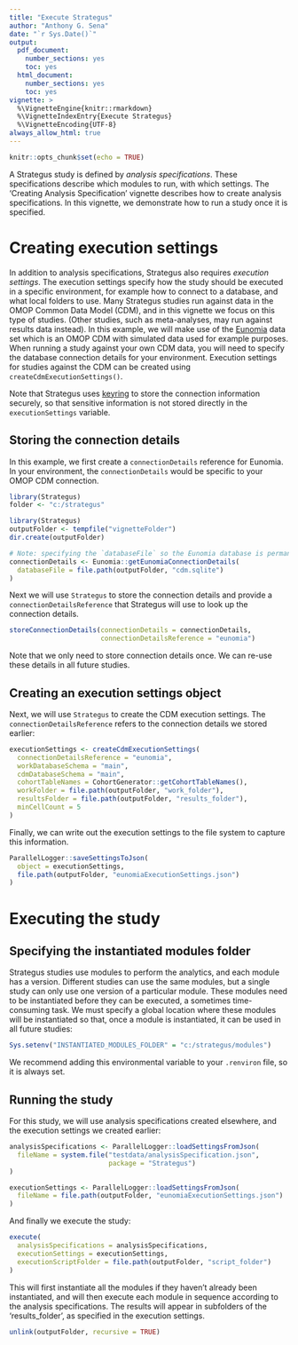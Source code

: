 ```yaml
---
title: "Execute Strategus"
author: "Anthony G. Sena"
date: "`r Sys.Date()`"
output:
  pdf_document:
    number_sections: yes
    toc: yes
  html_document:
    number_sections: yes
    toc: yes
vignette: >
  %\VignetteEngine{knitr::rmarkdown}
  %\VignetteIndexEntry{Execute Strategus}
  %\VignetteEncoding{UTF-8} 
always_allow_html: true
---
```


```r
knitr::opts_chunk$set(echo = TRUE)
```

A Strategus study is defined by *analysis specifications*. These specifications describe which modules to run, with which settings. The 'Creating Analysis Specification' vignette describes how to create analysis specifications. In this vignette, we demonstrate how to run a study once it is specified.

# Creating execution settings

In addition to analysis specifications, Strategus also requires *execution settings*. The execution settings specify how the study should be executed in a specific environment, for example how to connect to a database, and what local folders to use. Many Strategus studies run against data in the OMOP Common Data Model (CDM), and in this vignette we focus on this type of studies. (Other studies, such as meta-analyses, may run against results data instead). In this example, we will make use of the [Eunomia](https://github.com/ohdsi/eunomia) data set which is an OMOP CDM with simulated data used for example purposes. When running a study against your own CDM data, you will need to specify the database connection details for your environment. Execution settings for studies against the CDM can be created using `createCdmExecutionSettings()`. 

Note that Strategus uses [keyring](https://r-lib.github.io/keyring/index.html) to store the connection information securely, so that sensitive information is not stored directly in the `executionSettings` variable. 

## Storing the connection details

In this example, we first create a `connectionDetails` reference for Eunomia. In your environment, the `connectionDetails` would be specific to your OMOP CDM connection.

```r
library(Strategus)
folder <- "c:/strategus"
```
```r
library(Strategus)
outputFolder <- tempfile("vignetteFolder")
dir.create(outputFolder)
```

```r
# Note: specifying the `databaseFile` so the Eunomia database is permanent, not temporary:
connectionDetails <- Eunomia::getEunomiaConnectionDetails(
  databaseFile = file.path(outputFolder, "cdm.sqlite")
)
```

Next we will use `Strategus` to store the connection details and provide a `connectionDetailsReference` that Strategus will use to look up the connection details.

```r
storeConnectionDetails(connectionDetails = connectionDetails,
                       connectionDetailsReference = "eunomia")
```
Note that we only need to store connection details once. We can re-use these details in all future studies.

## Creating an execution settings object

Next, we will use `Strategus` to create the CDM execution settings. The `connectionDetailsReference` refers to the connection details we stored earlier:

```r
executionSettings <- createCdmExecutionSettings(
  connectionDetailsReference = "eunomia",
  workDatabaseSchema = "main",
  cdmDatabaseSchema = "main",
  cohortTableNames = CohortGenerator::getCohortTableNames(),
  workFolder = file.path(outputFolder, "work_folder"),
  resultsFolder = file.path(outputFolder, "results_folder"),
  minCellCount = 5
)
```

Finally, we can write out the execution settings to the file system to capture this information.

```r
ParallelLogger::saveSettingsToJson(
  object = executionSettings, 
  file.path(outputFolder, "eunomiaExecutionSettings.json")
)
```

# Executing the study

## Specifying the instantiated modules folder

Strategus studies use modules to perform the analytics, and each module has a version. Different studies can use the same modules, but a single study can only use one version of a particular module. These modules need to be instantiated before they can be executed, a sometimes time-consuming task. We must specify a global location where these modules will be instantiated so that, once a module is instantiated, it can be used in all future studies:

```r
Sys.setenv("INSTANTIATED_MODULES_FOLDER" = "c:/strategus/modules")
```

We recommend adding this environmental variable to your `.renviron` file, so it is always set.

## Running the study

For this study, we will use analysis specifications created elsewhere, and the execution settings we created earlier:

```r
analysisSpecifications <- ParallelLogger::loadSettingsFromJson(
  fileName = system.file("testdata/analysisSpecification.json",
                         package = "Strategus")
)

executionSettings <- ParallelLogger::loadSettingsFromJson(
  fileName = file.path(outputFolder, "eunomiaExecutionSettings.json")
)
```

And finally we execute the study:

```r
execute(
  analysisSpecifications = analysisSpecifications,
  executionSettings = executionSettings,
  executionScriptFolder = file.path(outputFolder, "script_folder")
)
```
This will first instantiate all the modules if they haven't already been instantiated, and will then execute each module in sequence according to the analysis specifications. The results will appear in subfolders of the 'results_folder', as specified in the execution settings.

```r
unlink(outputFolder, recursive = TRUE)
```
